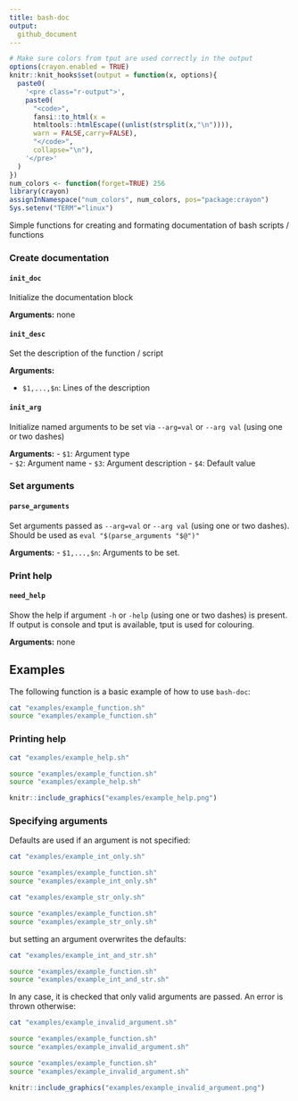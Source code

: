 ```yaml
---
title: bash-doc
output:
  github_document
---
```


```r
# Make sure colors from tput are used correctly in the output
options(crayon.enabled = TRUE)
knitr::knit_hooks$set(output = function(x, options){
  paste0(
    '<pre class="r-output">',
    paste0(
      "<code>",
      fansi::to_html(x = 
      htmltools::htmlEscape((unlist(strsplit(x,"\n")))), 
      warn = FALSE,carry=FALSE),
      "</code>",
      collapse="\n"),
    '</pre>'
  )
})
num_colors <- function(forget=TRUE) 256
library(crayon)
assignInNamespace("num_colors", num_colors, pos="package:crayon")
Sys.setenv("TERM"="linux")
```



Simple functions for creating and formating documentation of bash scripts / functions

### Create documentation

#### `init_doc`

Initialize the documentation block

**Arguments:**
none

#### `init_desc`

Set the description of the function / script

**Arguments:**

- `$1,...,$n`: Lines of the description

#### `init_arg`

Initialize named arguments to be set via `--arg=val` or `--arg val` (using one or two dashes)

**Arguments:**
- `$1`: Argument type  
- `$2`: Argument name
- `$3`: Argument description
- `$4`: Default value

### Set arguments

#### `parse_arguments`
Set arguments passed as `--arg=val` or `--arg val` (using one or two dashes).
Should be used as `eval "$(parse_arguments "$@")"`

**Arguments:**
- `$1,...,$n`: Arguments to be set.

    
### Print help

#### `need_help`

Show the help if argument `-h` or `-help` (using one or two dashes) is present. If output is console and tput is available, tput is used for colouring.

**Arguments:**
none

## Examples

The following function is a basic example of how to use `bash-doc`:



```bash
cat "examples/example_function.sh"
source "examples/example_function.sh"
```

### Printing help

```bash
cat "examples/example_help.sh"
```

```bash
source "examples/example_function.sh"
source "examples/example_help.sh"
```

```r
knitr::include_graphics("examples/example_help.png")
```

### Specifying arguments

Defaults are used if an argument is not specified:

```bash
cat "examples/example_int_only.sh"
```

```bash
source "examples/example_function.sh"
source "examples/example_int_only.sh"
```

```bash
cat "examples/example_str_only.sh"
```

```bash
source "examples/example_function.sh"
source "examples/example_str_only.sh"
```

but setting an argument overwrites the defaults:

```bash
cat "examples/example_int_and_str.sh"
```

```bash
source "examples/example_function.sh"
source "examples/example_int_and_str.sh"
```

In any case, it is checked that only valid arguments are passed. An error is thrown otherwise:

```bash
cat "examples/example_invalid_argument.sh"
```

```bash
source "examples/example_function.sh"
source "examples/example_invalid_argument.sh"
```

```bash
source "examples/example_function.sh"
source "examples/example_invalid_argument.sh"
```

```r
knitr::include_graphics("examples/example_invalid_argument.png")
```



